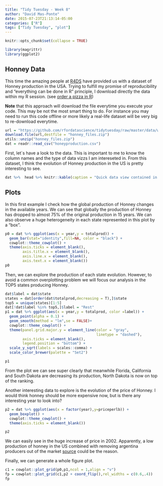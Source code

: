 ```yaml
---
title: "Tidy Tuesday - Week 8"
author: "David Mas-Ponte"
date: 2015-07-23T21:13:14-05:00
categories: ["R"]
tags: ["Tidy Tuesday", "plot"]
---
```


```r
knitr::opts_chunk$set(collapse = TRUE)

library(magrittr)
library(ggplot2)
```

## Honney Data

This time the amazing people at [R4DS]() have provided us with a dataset of Honney production in the USA. Trying to fulfill my promise of reproducibility and "everything can be done in R" principle, I download directly the data within my R session. (see [order a pizza in R](https://tolstoy.newcastle.edu.au/R/help/04/06/1672.html))

**Note** that this approach will download the file everytime you execute your code. This may be not the most smart thing to do. For instance you may need to run this code offline or more likely a real-life dataset will be very big to re-download everytime. 

```r
url = "https://github.com/rfordatascience/tidytuesday/raw/master/data/week8_honey_production.zip"
download.file(url,destfile = "honney_files.zip")
utils::unzip("honney_files.zip")
dat = readr::read_csv("honeyproduction.csv")
```


First, let`s have a look to the data. This is important to me to know the column names and the type of data vizzs I am intereseted in. From this dataset, I think the evolution of Honney production in the US is pretty interesting to see.

```r
dat %>%  head %>% knitr::kable(caption = "Quick data view contained in the dataset.")
```

## Plots

In this first example I check how the global production of Honney changes in the available years. We can see that globally the production of Honney has dropped to almost 75% of the original production in 15 years. We can also observe a huge heterogeneity in each state represented in this plot by a "box".

```r
p0 = dat %>% ggplot(aes(x = year,y = totalprod)) +
  geom_bar(stat="identity",fill=NA, color = "black") +
  cowplot::theme_cowplot() +
  theme(axis.ticks = element_blank(),
        axis.title.x = element_blank(),
        axis.line.x = element_blank(),
        axis.text.x = element_blank())
p0
```

Then, we can explore the production of each state evolution. However, to avoid a common overplotting problem we will focus our analysis in the TOP5 states producing Honney. 

```r
dat$label = dat$state
states = dat[order(dat$totalprod,decreasing = T),]$state
top5 = unique(states)[1:5]
dat[!dat$label %in% top5,]$label = "Rest"
p1 = dat %>% ggplot(aes(x = year,y = totalprod, color =label)) +
  geom_point(alpha = 0.1) +
  geom_smooth(method = "lm",se = FALSE)+ 
  cowplot::theme_cowplot() +
  theme(panel.grid.major.y = element_line(color = "gray",
                                          linetype = "dashed"),
        axis.ticks = element_blank(),
        legend.position = "bottom") +
  scale_y_sqrt(labels = scales::comma) +
  scale_color_brewer(palette = "Set2")

p1
```

From the plot we can see super clearly that meanwhile Florida, California and South Dakota are decreasing its production, North Dakota is now on top of the ranking. 

Another interesting data to explore is the evolution of the price of Honney. I would think honney should be more expensive now, but is there any interesting year to look into?


```r
p2 = dat %>% ggplot(aes(x = factor(year),y=priceperlb)) + 
  geom_boxplot() +
  cowplot::theme_cowplot() +
  theme(axis.ticks = element_blank()) 

p2
```

We can easily see in the huge increase of price in 2002. Apparently, a low production of honney in the US combined with removing argentina producers out of the market [source](https://www.nytimes.com/2002/03/05/business/us-and-argentina-fight-over-honey.html) could be the reason. 

Finally, we can generate a whole figure plot.

```r
c1 = cowplot::plot_grid(p0,p1,ncol = 1,align = "v")
fp = cowplot::plot_grid(c1,p2 + coord_flip(),rel_widths = c(0.6,.4))
fp
```
